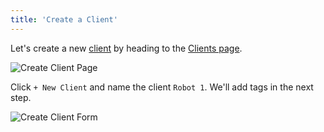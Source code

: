 ```yaml
---
title: 'Create a Client'
---
```


Let's create a new [client](/pages/vocabulary#client) by heading to the 
[Clients page](https://configs.miruml.com/clients).

<Frame>
    <img 
        src="/images/getting-started/create-client-page.png" 
        alt="Create Client Page" 
    />
</Frame>

Click `+ New Client` and name the client `Robot 1`. We'll add tags in the next step.

<Frame>
    <img 
        src="/images/getting-started/create-client-form.png" 
        alt="Create Client Form" 
    />
</Frame>
